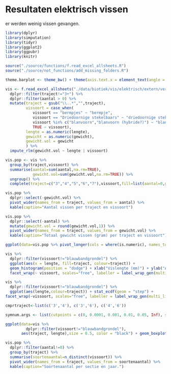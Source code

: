# Resultaten elektrisch vissen

er werden weinig vissen gevangen.

```r
library(dplyr)
library(simputation)
library(tidyr)
library(ggplot2)
library(ggpubr)
library(knitr)
```

```r
source("./source/functions/f.read_excel_allsheets.R")
source("./source/not_functions/add_missing_folders.R")
```

```r
theme.barplot <- theme_bw() + theme(axis.text.x = element_text(angle = 45, vjust = 1, hjust=1, size=15), axis.text.y = element_text(size=15), axis.title = element_text(size = 20), title = element_text(size = 30), strip.text = element_text(size=12), legend.title=element_blank())
```

```r
vis <- f.read_excel_allsheets("./data/biotiek/vis/elektrisch/extern/verwerkt_in_excel/vis_elektrisch.xlsx")[[1]] %>%
  dplyr::filter(traject!="3+") %>%
  dplyr::filter(aantal > 0) %>%
  mutate(traject = gsub("\\..*","",traject),
         vissoort = case_when(
            vissoort == "bermpjes" ~ "bermpje",
            vissoort == "Driedoornige stekelbaars" ~ "driedoornige stekelbaars",
            vissoort %in% c("blanvoorn","blanvoorn (hybride?)") ~ "blankvoorn",
            TRUE ~ vissoort),
         lengte = as.numeric(lengte),
         gewicht = as.numeric(gewicht),
         gewicht.vol = gewicht
         ) %>%
  impute_rlm(gewicht.vol ~ lengte | vissoort)

vis.pop <- vis %>%
  group_by(traject,vissoort) %>%
  summarise(aantal=sum(aantal,na.rm=TRUE),
            gewicht.vol=sum(gewicht.vol,na.rm=TRUE)) %>%
  ungroup() %>%
  complete(traject=c("3","4","5","6","7"),vissoort,fill=list(aantal=0,gewicht.vol=0))
```

```r
vis.pop %>%
  dplyr::select(-gewicht.vol) %>%
  pivot_wider(names_from = traject, values_from = aantal) %>%
  kable(caption="Aantal vissen per traject en vissoort")
```

```r
vis.pop %>%
  dplyr::select(-aantal) %>%
  mutate(gewicht.vol = round(gewicht.vol,1)) %>%
  pivot_wider(names_from = traject, values_from = gewicht.vol) %>%
  kable(caption="Totaal gewicht vissen (gram) per traject en vissoort")
```

```r
ggplot(data=vis.pop %>% pivot_longer(cols = where(is.numeric), names_to = "variable", values_to = "waarde"), aes(fill=vissoort, y=waarde, x=traject)) + geom_bar(position="stack", stat="identity") + facet_wrap(~variable,scales="free") + theme.barplot
```

```r
vis %>% 
  dplyr::filter(vissoort!="blauwbandgrondel") %>%
  ggplot(aes(x = lengte, fill=traject, colour=traject)) + 
  geom_histogram(position = "dodge") + xlab("Vislengte (mm)") + ylab("Aantal") +
  facet_wrap(~ vissoort, scales="free", labeller = label_wrap_gen(multi_line=FALSE)) + theme_bw()
```

```r
vis %>%
  dplyr::filter(vissoort!="blauwbandgrondel") %>%
  ggplot(aes(lengte,colour=traject)) + stat_ecdf(geom = "step") +
facet_wrap(~vissoort, scales="free", labeller = label_wrap_gen(multi_line=FALSE)) + xlab("Vislengte (mm)") + ylab("Cumulatief aantal")  + theme_bw()
```

```r

cmprtraject<-list(c('3','4'), c('3','6'), c('4','6'))

symnum.args <- list(cutpoints = c(0, 0.0001, 0.001, 0.01, 0.05, Inf), symbols = c("****", "***", "**", "*", "ns"))

ggplot(data=vis %>%
         dplyr::filter(vissoort!="blauwbandgrondel"),
       aes(traject, lengte),size = 0.5, color = "black") + geom_boxplot(linetype = 1, position = position_dodge(0.5)) + facet_wrap(~vissoort, scales="free_y", ncol=3, labeller = label_wrap_gen(multi_line=FALSE)) + ylab("Lengte (mm)") + xlab("Traject") + theme_bw() + theme(text = element_text(size = 12, family = "serif"), axis.text.x = element_text(angle = 45, hjust = 0.5, vjust = 0.5, family = "serif"), strip.background = element_rect(colour = "black", fill = "white"), legend.position = "bottom") + stat_compare_means(comparisons = cmprtraject, method = "wilcox.test", symnum.args = symnum.args, p.adjust.method = "bonferroni", label='p.adj', vjust = 0.5) 
```

```r
vis.pop %>% 
  dplyr::filter(aantal!=0) %>% 
  group_by(traject) %>% 
  summarise(soortenaantal=n_distinct(vissoort)) %>% 
  pivot_wider(names_from = traject, values_from = soortenaantal) %>% 
  kable(caption="Soortenaantal per sectie en jaar.") 
```
